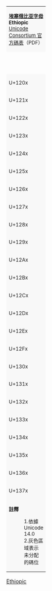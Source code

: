 {| class="wikitable nounderlines" style="border-collapse:collapse;background:#FFFFFF;font-size:large;text-align:center"
| colspan="17" style="background:#F8F8F8;font-size:small" | '''[[埃塞俄比亚字母 (Unicode区段) |埃塞俄比亚字母]]'''<br />'''Ethiopic'''{{ref label|U1200_as_of_Unicode_version|1}}{{ref label|U1200_grey|2}}<br />[https://www.unicode.org/charts/PDF/U1200.pdf Unicode Consortium 官方碼表]（PDF）
|- style="background:#F8F8F8;font-size:small"
| style="width:45pt" | &nbsp; || style="width:20pt"  | 0 || style="width:20pt"  | 1 || style="width:20pt"  | 2 || style="width:20pt"  | 3 || style="width:20pt"  | 4 || style="width:20pt"  | 5 || style="width:20pt"  | 6 || style="width:20pt"  | 7 || style="width:20pt"  | 8 || style="width:20pt"  | 9 || style="width:20pt"  | A || style="width:20pt"  | B || style="width:20pt"  | C || style="width:20pt"  | D || style="width:20pt"  | E || style="width:20pt"  | F
|-
| style="background:#F8F8F8;font-size:small" | U+120x
| title="U+1200: ETHIOPIC SYLLABLE HA" | ሀ
| title="U+1201: ETHIOPIC SYLLABLE HU" | ሁ
| title="U+1202: ETHIOPIC SYLLABLE HI" | ሂ
| title="U+1203: ETHIOPIC SYLLABLE HAA" | ሃ
| title="U+1204: ETHIOPIC SYLLABLE HEE" | ሄ
| title="U+1205: ETHIOPIC SYLLABLE HE" | ህ
| title="U+1206: ETHIOPIC SYLLABLE HO" | ሆ
| title="U+1207: ETHIOPIC SYLLABLE HOA" | ሇ
| title="U+1208: ETHIOPIC SYLLABLE LA" | ለ
| title="U+1209: ETHIOPIC SYLLABLE LU" | ሉ
| title="U+120A: ETHIOPIC SYLLABLE LI" | ሊ
| title="U+120B: ETHIOPIC SYLLABLE LAA" | ላ
| title="U+120C: ETHIOPIC SYLLABLE LEE" | ሌ
| title="U+120D: ETHIOPIC SYLLABLE LE" | ል
| title="U+120E: ETHIOPIC SYLLABLE LO" | ሎ
| title="U+120F: ETHIOPIC SYLLABLE LWA" | ሏ
|-
| style="background:#F8F8F8;font-size:small" | U+121x
| title="U+1210: ETHIOPIC SYLLABLE HHA" | ሐ
| title="U+1211: ETHIOPIC SYLLABLE HHU" | ሑ
| title="U+1212: ETHIOPIC SYLLABLE HHI" | ሒ
| title="U+1213: ETHIOPIC SYLLABLE HHAA" | ሓ
| title="U+1214: ETHIOPIC SYLLABLE HHEE" | ሔ
| title="U+1215: ETHIOPIC SYLLABLE HHE" | ሕ
| title="U+1216: ETHIOPIC SYLLABLE HHO" | ሖ
| title="U+1217: ETHIOPIC SYLLABLE HHWA" | ሗ
| title="U+1218: ETHIOPIC SYLLABLE MA" | መ
| title="U+1219: ETHIOPIC SYLLABLE MU" | ሙ
| title="U+121A: ETHIOPIC SYLLABLE MI" | ሚ
| title="U+121B: ETHIOPIC SYLLABLE MAA" | ማ
| title="U+121C: ETHIOPIC SYLLABLE MEE" | ሜ
| title="U+121D: ETHIOPIC SYLLABLE ME" | ም
| title="U+121E: ETHIOPIC SYLLABLE MO" | ሞ
| title="U+121F: ETHIOPIC SYLLABLE MWA" | ሟ
|-
| style="background:#F8F8F8;font-size:small" | U+122x
| title="U+1220: ETHIOPIC SYLLABLE SZA" | ሠ
| title="U+1221: ETHIOPIC SYLLABLE SZU" | ሡ
| title="U+1222: ETHIOPIC SYLLABLE SZI" | ሢ
| title="U+1223: ETHIOPIC SYLLABLE SZAA" | ሣ
| title="U+1224: ETHIOPIC SYLLABLE SZEE" | ሤ
| title="U+1225: ETHIOPIC SYLLABLE SZE" | ሥ
| title="U+1226: ETHIOPIC SYLLABLE SZO" | ሦ
| title="U+1227: ETHIOPIC SYLLABLE SZWA" | ሧ
| title="U+1228: ETHIOPIC SYLLABLE RA" | ረ
| title="U+1229: ETHIOPIC SYLLABLE RU" | ሩ
| title="U+122A: ETHIOPIC SYLLABLE RI" | ሪ
| title="U+122B: ETHIOPIC SYLLABLE RAA" | ራ
| title="U+122C: ETHIOPIC SYLLABLE REE" | ሬ
| title="U+122D: ETHIOPIC SYLLABLE RE" | ር
| title="U+122E: ETHIOPIC SYLLABLE RO" | ሮ
| title="U+122F: ETHIOPIC SYLLABLE RWA" | ሯ
|-
| style="background:#F8F8F8;font-size:small" | U+123x
| title="U+1230: ETHIOPIC SYLLABLE SA" | ሰ
| title="U+1231: ETHIOPIC SYLLABLE SU" | ሱ
| title="U+1232: ETHIOPIC SYLLABLE SI" | ሲ
| title="U+1233: ETHIOPIC SYLLABLE SAA" | ሳ
| title="U+1234: ETHIOPIC SYLLABLE SEE" | ሴ
| title="U+1235: ETHIOPIC SYLLABLE SE" | ስ
| title="U+1236: ETHIOPIC SYLLABLE SO" | ሶ
| title="U+1237: ETHIOPIC SYLLABLE SWA" | ሷ
| title="U+1238: ETHIOPIC SYLLABLE SHA" | ሸ
| title="U+1239: ETHIOPIC SYLLABLE SHU" | ሹ
| title="U+123A: ETHIOPIC SYLLABLE SHI" | ሺ
| title="U+123B: ETHIOPIC SYLLABLE SHAA" | ሻ
| title="U+123C: ETHIOPIC SYLLABLE SHEE" | ሼ
| title="U+123D: ETHIOPIC SYLLABLE SHE" | ሽ
| title="U+123E: ETHIOPIC SYLLABLE SHO" | ሾ
| title="U+123F: ETHIOPIC SYLLABLE SHWA" | ሿ
|-
| style="background:#F8F8F8;font-size:small" | U+124x
| title="U+1240: ETHIOPIC SYLLABLE QA" | ቀ
| title="U+1241: ETHIOPIC SYLLABLE QU" | ቁ
| title="U+1242: ETHIOPIC SYLLABLE QI" | ቂ
| title="U+1243: ETHIOPIC SYLLABLE QAA" | ቃ
| title="U+1244: ETHIOPIC SYLLABLE QEE" | ቄ
| title="U+1245: ETHIOPIC SYLLABLE QE" | ቅ
| title="U+1246: ETHIOPIC SYLLABLE QO" | ቆ
| title="U+1247: ETHIOPIC SYLLABLE QOA" | ቇ
| title="U+1248: ETHIOPIC SYLLABLE QWA" | ቈ
| title="Reserved" style="background-color:#CCCCCC;" |  
| title="U+124A: ETHIOPIC SYLLABLE QWI" | ቊ
| title="U+124B: ETHIOPIC SYLLABLE QWAA" | ቋ
| title="U+124C: ETHIOPIC SYLLABLE QWEE" | ቌ
| title="U+124D: ETHIOPIC SYLLABLE QWE" | ቍ
| title="Reserved" style="background-color:#CCCCCC;" |  
| title="Reserved" style="background-color:#CCCCCC;" |  
|-
| style="background:#F8F8F8;font-size:small" | U+125x
| title="U+1250: ETHIOPIC SYLLABLE QHA" | ቐ
| title="U+1251: ETHIOPIC SYLLABLE QHU" | ቑ
| title="U+1252: ETHIOPIC SYLLABLE QHI" | ቒ
| title="U+1253: ETHIOPIC SYLLABLE QHAA" | ቓ
| title="U+1254: ETHIOPIC SYLLABLE QHEE" | ቔ
| title="U+1255: ETHIOPIC SYLLABLE QHE" | ቕ
| title="U+1256: ETHIOPIC SYLLABLE QHO" | ቖ
| title="Reserved" style="background-color:#CCCCCC;" |  
| title="U+1258: ETHIOPIC SYLLABLE QHWA" | ቘ
| title="Reserved" style="background-color:#CCCCCC;" |  
| title="U+125A: ETHIOPIC SYLLABLE QHWI" | ቚ
| title="U+125B: ETHIOPIC SYLLABLE QHWAA" | ቛ
| title="U+125C: ETHIOPIC SYLLABLE QHWEE" | ቜ
| title="U+125D: ETHIOPIC SYLLABLE QHWE" | ቝ
| title="Reserved" style="background-color:#CCCCCC;" |  
| title="Reserved" style="background-color:#CCCCCC;" |  
|-
| style="background:#F8F8F8;font-size:small" | U+126x
| title="U+1260: ETHIOPIC SYLLABLE BA" | በ
| title="U+1261: ETHIOPIC SYLLABLE BU" | ቡ
| title="U+1262: ETHIOPIC SYLLABLE BI" | ቢ
| title="U+1263: ETHIOPIC SYLLABLE BAA" | ባ
| title="U+1264: ETHIOPIC SYLLABLE BEE" | ቤ
| title="U+1265: ETHIOPIC SYLLABLE BE" | ብ
| title="U+1266: ETHIOPIC SYLLABLE BO" | ቦ
| title="U+1267: ETHIOPIC SYLLABLE BWA" | ቧ
| title="U+1268: ETHIOPIC SYLLABLE VA" | ቨ
| title="U+1269: ETHIOPIC SYLLABLE VU" | ቩ
| title="U+126A: ETHIOPIC SYLLABLE VI" | ቪ
| title="U+126B: ETHIOPIC SYLLABLE VAA" | ቫ
| title="U+126C: ETHIOPIC SYLLABLE VEE" | ቬ
| title="U+126D: ETHIOPIC SYLLABLE VE" | ቭ
| title="U+126E: ETHIOPIC SYLLABLE VO" | ቮ
| title="U+126F: ETHIOPIC SYLLABLE VWA" | ቯ
|-
| style="background:#F8F8F8;font-size:small" | U+127x
| title="U+1270: ETHIOPIC SYLLABLE TA" | ተ
| title="U+1271: ETHIOPIC SYLLABLE TU" | ቱ
| title="U+1272: ETHIOPIC SYLLABLE TI" | ቲ
| title="U+1273: ETHIOPIC SYLLABLE TAA" | ታ
| title="U+1274: ETHIOPIC SYLLABLE TEE" | ቴ
| title="U+1275: ETHIOPIC SYLLABLE TE" | ት
| title="U+1276: ETHIOPIC SYLLABLE TO" | ቶ
| title="U+1277: ETHIOPIC SYLLABLE TWA" | ቷ
| title="U+1278: ETHIOPIC SYLLABLE CA" | ቸ
| title="U+1279: ETHIOPIC SYLLABLE CU" | ቹ
| title="U+127A: ETHIOPIC SYLLABLE CI" | ቺ
| title="U+127B: ETHIOPIC SYLLABLE CAA" | ቻ
| title="U+127C: ETHIOPIC SYLLABLE CEE" | ቼ
| title="U+127D: ETHIOPIC SYLLABLE CE" | ች
| title="U+127E: ETHIOPIC SYLLABLE CO" | ቾ
| title="U+127F: ETHIOPIC SYLLABLE CWA" | ቿ
|-
| style="background:#F8F8F8;font-size:small" | U+128x
| title="U+1280: ETHIOPIC SYLLABLE XA" | ኀ
| title="U+1281: ETHIOPIC SYLLABLE XU" | ኁ
| title="U+1282: ETHIOPIC SYLLABLE XI" | ኂ
| title="U+1283: ETHIOPIC SYLLABLE XAA" | ኃ
| title="U+1284: ETHIOPIC SYLLABLE XEE" | ኄ
| title="U+1285: ETHIOPIC SYLLABLE XE" | ኅ
| title="U+1286: ETHIOPIC SYLLABLE XO" | ኆ
| title="U+1287: ETHIOPIC SYLLABLE XOA" | ኇ
| title="U+1288: ETHIOPIC SYLLABLE XWA" | ኈ
| title="Reserved" style="background-color:#CCCCCC;" |  
| title="U+128A: ETHIOPIC SYLLABLE XWI" | ኊ
| title="U+128B: ETHIOPIC SYLLABLE XWAA" | ኋ
| title="U+128C: ETHIOPIC SYLLABLE XWEE" | ኌ
| title="U+128D: ETHIOPIC SYLLABLE XWE" | ኍ
| title="Reserved" style="background-color:#CCCCCC;" |  
| title="Reserved" style="background-color:#CCCCCC;" |  
|-
| style="background:#F8F8F8;font-size:small" | U+129x
| title="U+1290: ETHIOPIC SYLLABLE NA" | ነ
| title="U+1291: ETHIOPIC SYLLABLE NU" | ኑ
| title="U+1292: ETHIOPIC SYLLABLE NI" | ኒ
| title="U+1293: ETHIOPIC SYLLABLE NAA" | ና
| title="U+1294: ETHIOPIC SYLLABLE NEE" | ኔ
| title="U+1295: ETHIOPIC SYLLABLE NE" | ን
| title="U+1296: ETHIOPIC SYLLABLE NO" | ኖ
| title="U+1297: ETHIOPIC SYLLABLE NWA" | ኗ
| title="U+1298: ETHIOPIC SYLLABLE NYA" | ኘ
| title="U+1299: ETHIOPIC SYLLABLE NYU" | ኙ
| title="U+129A: ETHIOPIC SYLLABLE NYI" | ኚ
| title="U+129B: ETHIOPIC SYLLABLE NYAA" | ኛ
| title="U+129C: ETHIOPIC SYLLABLE NYEE" | ኜ
| title="U+129D: ETHIOPIC SYLLABLE NYE" | ኝ
| title="U+129E: ETHIOPIC SYLLABLE NYO" | ኞ
| title="U+129F: ETHIOPIC SYLLABLE NYWA" | ኟ
|-
| style="background:#F8F8F8;font-size:small" | U+12Ax
| title="U+12A0: ETHIOPIC SYLLABLE GLOTTAL A" | አ
| title="U+12A1: ETHIOPIC SYLLABLE GLOTTAL U" | ኡ
| title="U+12A2: ETHIOPIC SYLLABLE GLOTTAL I" | ኢ
| title="U+12A3: ETHIOPIC SYLLABLE GLOTTAL AA" | ኣ
| title="U+12A4: ETHIOPIC SYLLABLE GLOTTAL EE" | ኤ
| title="U+12A5: ETHIOPIC SYLLABLE GLOTTAL E" | እ
| title="U+12A6: ETHIOPIC SYLLABLE GLOTTAL O" | ኦ
| title="U+12A7: ETHIOPIC SYLLABLE GLOTTAL WA" | ኧ
| title="U+12A8: ETHIOPIC SYLLABLE KA" | ከ
| title="U+12A9: ETHIOPIC SYLLABLE KU" | ኩ
| title="U+12AA: ETHIOPIC SYLLABLE KI" | ኪ
| title="U+12AB: ETHIOPIC SYLLABLE KAA" | ካ
| title="U+12AC: ETHIOPIC SYLLABLE KEE" | ኬ
| title="U+12AD: ETHIOPIC SYLLABLE KE" | ክ
| title="U+12AE: ETHIOPIC SYLLABLE KO" | ኮ
| title="U+12AF: ETHIOPIC SYLLABLE KOA" | ኯ
|-
| style="background:#F8F8F8;font-size:small" | U+12Bx
| title="U+12B0: ETHIOPIC SYLLABLE KWA" | ኰ
| title="Reserved" style="background-color:#CCCCCC;" |  
| title="U+12B2: ETHIOPIC SYLLABLE KWI" | ኲ
| title="U+12B3: ETHIOPIC SYLLABLE KWAA" | ኳ
| title="U+12B4: ETHIOPIC SYLLABLE KWEE" | ኴ
| title="U+12B5: ETHIOPIC SYLLABLE KWE" | ኵ
| title="Reserved" style="background-color:#CCCCCC;" |  
| title="Reserved" style="background-color:#CCCCCC;" |  
| title="U+12B8: ETHIOPIC SYLLABLE KXA" | ኸ
| title="U+12B9: ETHIOPIC SYLLABLE KXU" | ኹ
| title="U+12BA: ETHIOPIC SYLLABLE KXI" | ኺ
| title="U+12BB: ETHIOPIC SYLLABLE KXAA" | ኻ
| title="U+12BC: ETHIOPIC SYLLABLE KXEE" | ኼ
| title="U+12BD: ETHIOPIC SYLLABLE KXE" | ኽ
| title="U+12BE: ETHIOPIC SYLLABLE KXO" | ኾ
| title="Reserved" style="background-color:#CCCCCC;" |  
|-
| style="background:#F8F8F8;font-size:small" | U+12Cx
| title="U+12C0: ETHIOPIC SYLLABLE KXWA" | ዀ
| title="Reserved" style="background-color:#CCCCCC;" |  
| title="U+12C2: ETHIOPIC SYLLABLE KXWI" | ዂ
| title="U+12C3: ETHIOPIC SYLLABLE KXWAA" | ዃ
| title="U+12C4: ETHIOPIC SYLLABLE KXWEE" | ዄ
| title="U+12C5: ETHIOPIC SYLLABLE KXWE" | ዅ
| title="Reserved" style="background-color:#CCCCCC;" |  
| title="Reserved" style="background-color:#CCCCCC;" |  
| title="U+12C8: ETHIOPIC SYLLABLE WA" | ወ
| title="U+12C9: ETHIOPIC SYLLABLE WU" | ዉ
| title="U+12CA: ETHIOPIC SYLLABLE WI" | ዊ
| title="U+12CB: ETHIOPIC SYLLABLE WAA" | ዋ
| title="U+12CC: ETHIOPIC SYLLABLE WEE" | ዌ
| title="U+12CD: ETHIOPIC SYLLABLE WE" | ው
| title="U+12CE: ETHIOPIC SYLLABLE WO" | ዎ
| title="U+12CF: ETHIOPIC SYLLABLE WOA" | ዏ
|-
| style="background:#F8F8F8;font-size:small" | U+12Dx
| title="U+12D0: ETHIOPIC SYLLABLE PHARYNGEAL A" | ዐ
| title="U+12D1: ETHIOPIC SYLLABLE PHARYNGEAL U" | ዑ
| title="U+12D2: ETHIOPIC SYLLABLE PHARYNGEAL I" | ዒ
| title="U+12D3: ETHIOPIC SYLLABLE PHARYNGEAL AA" | ዓ
| title="U+12D4: ETHIOPIC SYLLABLE PHARYNGEAL EE" | ዔ
| title="U+12D5: ETHIOPIC SYLLABLE PHARYNGEAL E" | ዕ
| title="U+12D6: ETHIOPIC SYLLABLE PHARYNGEAL O" | ዖ
| title="Reserved" style="background-color:#CCCCCC;" |  
| title="U+12D8: ETHIOPIC SYLLABLE ZA" | ዘ
| title="U+12D9: ETHIOPIC SYLLABLE ZU" | ዙ
| title="U+12DA: ETHIOPIC SYLLABLE ZI" | ዚ
| title="U+12DB: ETHIOPIC SYLLABLE ZAA" | ዛ
| title="U+12DC: ETHIOPIC SYLLABLE ZEE" | ዜ
| title="U+12DD: ETHIOPIC SYLLABLE ZE" | ዝ
| title="U+12DE: ETHIOPIC SYLLABLE ZO" | ዞ
| title="U+12DF: ETHIOPIC SYLLABLE ZWA" | ዟ
|-
| style="background:#F8F8F8;font-size:small" | U+12Ex
| title="U+12E0: ETHIOPIC SYLLABLE ZHA" | ዠ
| title="U+12E1: ETHIOPIC SYLLABLE ZHU" | ዡ
| title="U+12E2: ETHIOPIC SYLLABLE ZHI" | ዢ
| title="U+12E3: ETHIOPIC SYLLABLE ZHAA" | ዣ
| title="U+12E4: ETHIOPIC SYLLABLE ZHEE" | ዤ
| title="U+12E5: ETHIOPIC SYLLABLE ZHE" | ዥ
| title="U+12E6: ETHIOPIC SYLLABLE ZHO" | ዦ
| title="U+12E7: ETHIOPIC SYLLABLE ZHWA" | ዧ
| title="U+12E8: ETHIOPIC SYLLABLE YA" | የ
| title="U+12E9: ETHIOPIC SYLLABLE YU" | ዩ
| title="U+12EA: ETHIOPIC SYLLABLE YI" | ዪ
| title="U+12EB: ETHIOPIC SYLLABLE YAA" | ያ
| title="U+12EC: ETHIOPIC SYLLABLE YEE" | ዬ
| title="U+12ED: ETHIOPIC SYLLABLE YE" | ይ
| title="U+12EE: ETHIOPIC SYLLABLE YO" | ዮ
| title="U+12EF: ETHIOPIC SYLLABLE YOA" | ዯ
|-
| style="background:#F8F8F8;font-size:small" | U+12Fx
| title="U+12F0: ETHIOPIC SYLLABLE DA" | ደ
| title="U+12F1: ETHIOPIC SYLLABLE DU" | ዱ
| title="U+12F2: ETHIOPIC SYLLABLE DI" | ዲ
| title="U+12F3: ETHIOPIC SYLLABLE DAA" | ዳ
| title="U+12F4: ETHIOPIC SYLLABLE DEE" | ዴ
| title="U+12F5: ETHIOPIC SYLLABLE DE" | ድ
| title="U+12F6: ETHIOPIC SYLLABLE DO" | ዶ
| title="U+12F7: ETHIOPIC SYLLABLE DWA" | ዷ
| title="U+12F8: ETHIOPIC SYLLABLE DDA" | ዸ
| title="U+12F9: ETHIOPIC SYLLABLE DDU" | ዹ
| title="U+12FA: ETHIOPIC SYLLABLE DDI" | ዺ
| title="U+12FB: ETHIOPIC SYLLABLE DDAA" | ዻ
| title="U+12FC: ETHIOPIC SYLLABLE DDEE" | ዼ
| title="U+12FD: ETHIOPIC SYLLABLE DDE" | ዽ
| title="U+12FE: ETHIOPIC SYLLABLE DDO" | ዾ
| title="U+12FF: ETHIOPIC SYLLABLE DDWA" | ዿ
|-
| style="background:#F8F8F8;font-size:small" | U+130x
| title="U+1300: ETHIOPIC SYLLABLE JA" | ጀ
| title="U+1301: ETHIOPIC SYLLABLE JU" | ጁ
| title="U+1302: ETHIOPIC SYLLABLE JI" | ጂ
| title="U+1303: ETHIOPIC SYLLABLE JAA" | ጃ
| title="U+1304: ETHIOPIC SYLLABLE JEE" | ጄ
| title="U+1305: ETHIOPIC SYLLABLE JE" | ጅ
| title="U+1306: ETHIOPIC SYLLABLE JO" | ጆ
| title="U+1307: ETHIOPIC SYLLABLE JWA" | ጇ
| title="U+1308: ETHIOPIC SYLLABLE GA" | ገ
| title="U+1309: ETHIOPIC SYLLABLE GU" | ጉ
| title="U+130A: ETHIOPIC SYLLABLE GI" | ጊ
| title="U+130B: ETHIOPIC SYLLABLE GAA" | ጋ
| title="U+130C: ETHIOPIC SYLLABLE GEE" | ጌ
| title="U+130D: ETHIOPIC SYLLABLE GE" | ግ
| title="U+130E: ETHIOPIC SYLLABLE GO" | ጎ
| title="U+130F: ETHIOPIC SYLLABLE GOA" | ጏ
|-
| style="background:#F8F8F8;font-size:small" | U+131x
| title="U+1310: ETHIOPIC SYLLABLE GWA" | ጐ
| title="Reserved" style="background-color:#CCCCCC;" |  
| title="U+1312: ETHIOPIC SYLLABLE GWI" | ጒ
| title="U+1313: ETHIOPIC SYLLABLE GWAA" | ጓ
| title="U+1314: ETHIOPIC SYLLABLE GWEE" | ጔ
| title="U+1315: ETHIOPIC SYLLABLE GWE" | ጕ
| title="Reserved" style="background-color:#CCCCCC;" |  
| title="Reserved" style="background-color:#CCCCCC;" |  
| title="U+1318: ETHIOPIC SYLLABLE GGA" | ጘ
| title="U+1319: ETHIOPIC SYLLABLE GGU" | ጙ
| title="U+131A: ETHIOPIC SYLLABLE GGI" | ጚ
| title="U+131B: ETHIOPIC SYLLABLE GGAA" | ጛ
| title="U+131C: ETHIOPIC SYLLABLE GGEE" | ጜ
| title="U+131D: ETHIOPIC SYLLABLE GGE" | ጝ
| title="U+131E: ETHIOPIC SYLLABLE GGO" | ጞ
| title="U+131F: ETHIOPIC SYLLABLE GGWAA" | ጟ
|-
| style="background:#F8F8F8;font-size:small" | U+132x
| title="U+1320: ETHIOPIC SYLLABLE THA" | ጠ
| title="U+1321: ETHIOPIC SYLLABLE THU" | ጡ
| title="U+1322: ETHIOPIC SYLLABLE THI" | ጢ
| title="U+1323: ETHIOPIC SYLLABLE THAA" | ጣ
| title="U+1324: ETHIOPIC SYLLABLE THEE" | ጤ
| title="U+1325: ETHIOPIC SYLLABLE THE" | ጥ
| title="U+1326: ETHIOPIC SYLLABLE THO" | ጦ
| title="U+1327: ETHIOPIC SYLLABLE THWA" | ጧ
| title="U+1328: ETHIOPIC SYLLABLE CHA" | ጨ
| title="U+1329: ETHIOPIC SYLLABLE CHU" | ጩ
| title="U+132A: ETHIOPIC SYLLABLE CHI" | ጪ
| title="U+132B: ETHIOPIC SYLLABLE CHAA" | ጫ
| title="U+132C: ETHIOPIC SYLLABLE CHEE" | ጬ
| title="U+132D: ETHIOPIC SYLLABLE CHE" | ጭ
| title="U+132E: ETHIOPIC SYLLABLE CHO" | ጮ
| title="U+132F: ETHIOPIC SYLLABLE CHWA" | ጯ
|-
| style="background:#F8F8F8;font-size:small" | U+133x
| title="U+1330: ETHIOPIC SYLLABLE PHA" | ጰ
| title="U+1331: ETHIOPIC SYLLABLE PHU" | ጱ
| title="U+1332: ETHIOPIC SYLLABLE PHI" | ጲ
| title="U+1333: ETHIOPIC SYLLABLE PHAA" | ጳ
| title="U+1334: ETHIOPIC SYLLABLE PHEE" | ጴ
| title="U+1335: ETHIOPIC SYLLABLE PHE" | ጵ
| title="U+1336: ETHIOPIC SYLLABLE PHO" | ጶ
| title="U+1337: ETHIOPIC SYLLABLE PHWA" | ጷ
| title="U+1338: ETHIOPIC SYLLABLE TSA" | ጸ
| title="U+1339: ETHIOPIC SYLLABLE TSU" | ጹ
| title="U+133A: ETHIOPIC SYLLABLE TSI" | ጺ
| title="U+133B: ETHIOPIC SYLLABLE TSAA" | ጻ
| title="U+133C: ETHIOPIC SYLLABLE TSEE" | ጼ
| title="U+133D: ETHIOPIC SYLLABLE TSE" | ጽ
| title="U+133E: ETHIOPIC SYLLABLE TSO" | ጾ
| title="U+133F: ETHIOPIC SYLLABLE TSWA" | ጿ
|-
| style="background:#F8F8F8;font-size:small" | U+134x
| title="U+1340: ETHIOPIC SYLLABLE TZA" | ፀ
| title="U+1341: ETHIOPIC SYLLABLE TZU" | ፁ
| title="U+1342: ETHIOPIC SYLLABLE TZI" | ፂ
| title="U+1343: ETHIOPIC SYLLABLE TZAA" | ፃ
| title="U+1344: ETHIOPIC SYLLABLE TZEE" | ፄ
| title="U+1345: ETHIOPIC SYLLABLE TZE" | ፅ
| title="U+1346: ETHIOPIC SYLLABLE TZO" | ፆ
| title="U+1347: ETHIOPIC SYLLABLE TZOA" | ፇ
| title="U+1348: ETHIOPIC SYLLABLE FA" | ፈ
| title="U+1349: ETHIOPIC SYLLABLE FU" | ፉ
| title="U+134A: ETHIOPIC SYLLABLE FI" | ፊ
| title="U+134B: ETHIOPIC SYLLABLE FAA" | ፋ
| title="U+134C: ETHIOPIC SYLLABLE FEE" | ፌ
| title="U+134D: ETHIOPIC SYLLABLE FE" | ፍ
| title="U+134E: ETHIOPIC SYLLABLE FO" | ፎ
| title="U+134F: ETHIOPIC SYLLABLE FWA" | ፏ
|-
| style="background:#F8F8F8;font-size:small" | U+135x
| title="U+1350: ETHIOPIC SYLLABLE PA" | ፐ
| title="U+1351: ETHIOPIC SYLLABLE PU" | ፑ
| title="U+1352: ETHIOPIC SYLLABLE PI" | ፒ
| title="U+1353: ETHIOPIC SYLLABLE PAA" | ፓ
| title="U+1354: ETHIOPIC SYLLABLE PEE" | ፔ
| title="U+1355: ETHIOPIC SYLLABLE PE" | ፕ
| title="U+1356: ETHIOPIC SYLLABLE PO" | ፖ
| title="U+1357: ETHIOPIC SYLLABLE PWA" | ፗ
| title="U+1358: ETHIOPIC SYLLABLE RYA" | ፘ
| title="U+1359: ETHIOPIC SYLLABLE MYA" | ፙ
| title="U+135A: ETHIOPIC SYLLABLE FYA" | ፚ
| title="Reserved" style="background-color:#CCCCCC;" |  
| title="Reserved" style="background-color:#CCCCCC;" |  
| title="U+135D: ETHIOPIC COMBINING GEMINATION AND VOWEL LENGTH MARK" | ፝
| title="U+135E: ETHIOPIC COMBINING VOWEL LENGTH MARK" | ፞
| title="U+135F: ETHIOPIC COMBINING GEMINATION MARK" | ፟
|-
| style="background:#F8F8F8;font-size:small" | U+136x
| title="U+1360: ETHIOPIC SECTION MARK" | ፠
| title="U+1361: ETHIOPIC WORDSPACE" | ፡
| title="U+1362: ETHIOPIC FULL STOP" | ።
| title="U+1363: ETHIOPIC COMMA" | ፣
| title="U+1364: ETHIOPIC SEMICOLON" | ፤
| title="U+1365: ETHIOPIC COLON" | ፥
| title="U+1366: ETHIOPIC PREFACE COLON" | ፦
| title="U+1367: ETHIOPIC QUESTION MARK" | ፧
| title="U+1368: ETHIOPIC PARAGRAPH SEPARATOR" | ፨
| title="U+1369: ETHIOPIC DIGIT ONE" | ፩
| title="U+136A: ETHIOPIC DIGIT TWO" | ፪
| title="U+136B: ETHIOPIC DIGIT THREE" | ፫
| title="U+136C: ETHIOPIC DIGIT FOUR" | ፬
| title="U+136D: ETHIOPIC DIGIT FIVE" | ፭
| title="U+136E: ETHIOPIC DIGIT SIX" | ፮
| title="U+136F: ETHIOPIC DIGIT SEVEN" | ፯
|-
| style="background:#F8F8F8;font-size:small" | U+137x
| title="U+1370: ETHIOPIC DIGIT EIGHT" | ፰
| title="U+1371: ETHIOPIC DIGIT NINE" | ፱
| title="U+1372: ETHIOPIC NUMBER TEN" | ፲
| title="U+1373: ETHIOPIC NUMBER TWENTY" | ፳
| title="U+1374: ETHIOPIC NUMBER THIRTY" | ፴
| title="U+1375: ETHIOPIC NUMBER FORTY" | ፵
| title="U+1376: ETHIOPIC NUMBER FIFTY" | ፶
| title="U+1377: ETHIOPIC NUMBER SIXTY" | ፷
| title="U+1378: ETHIOPIC NUMBER SEVENTY" | ፸
| title="U+1379: ETHIOPIC NUMBER EIGHTY" | ፹
| title="U+137A: ETHIOPIC NUMBER NINETY" | ፺
| title="U+137B: ETHIOPIC NUMBER HUNDRED" | ፻
| title="U+137C: ETHIOPIC NUMBER TEN THOUSAND" | ፼
| title="Reserved" style="background-color:#CCCCCC;" |  
| title="Reserved" style="background-color:#CCCCCC;" |  
| title="Reserved" style="background-color:#CCCCCC;" |  
|-
| colspan="17" style="background:#F8F8F8;font-size:small;text-align:left" | '''註釋'''
:1.{{note|U1200_as_of_Unicode_version}}依據 Unicode 14.0
:2.{{note|U1200_grey}}灰色區域表示未分配的碼位
|}<noinclude>
[[Category:Unicode模板|Ethiopic]]
{{Documentation|Template:Unicode chart/block documentation}}
</noinclude>